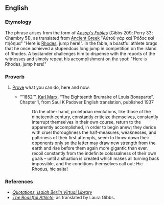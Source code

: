 ==English==

===Etymology===
The phrase arises from the {{etyl|la|en}} form of ''[[w:Aesop's Fables|Aesop's Fables]]'' (Gibbs 209; Perry 33; Chambry 51), as translated from [[Ancient Greek]] "Αὐτοῦ γὰρ καὶ Ῥόδος καὶ πήδημα" {{lb|en|literally}} "Here is [[Rhodes]], jump here!". In the fable, a boastful athlete brags that he once achieved a stupendous long jump in competition on the island of Rhodes. A bystander challenges him to dispense with the reports of the witnesses and simply repeat his accomplishment on the spot: "Here is Rhodes, jump here!"

===Proverb===
{{head|en|proverb}}

# {{lb|en|politics}} [[prove|Prove]] what you can do, here and now.
#* ‘’’1852’’’, [[w:Marx|Karl Marx]], “The Eighteenth Brumaire of Louis Bonaparte”, Chapter 1, from Saul K Padover English translation, published 1937
#*: On the other hand, proletarian revolutions, like those of the nineteenth century, constantly criticize themselves, constantly interrupt themselves in their own course, return to the apparently accomplished, in order to begin anew; they deride with cruel thoroughness the half-measures, weaknesses, and paltriness of their first attempts, seem to throw down their opponents only so the latter may draw new strength from the earth and rise before them again more gigantic than ever, recoil constantly from the indefinite colossalness of their own goals – until a situation is created which makes all turning back impossible, and the conditions themselves call out: Hic Rhodus, hic salta!

===References===
* ''[http://berlin.wolf.ox.ac.uk/lists/quotations/quotations_by_ib.html Quotations, Isaiah Berlin Virtual Library]''
* ''[http://www.mythfolklore.net/aesopica/oxford/209.htm The Boastful Athlete]'', as translated by Laura Gibbs.